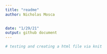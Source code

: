 ```yaml
---
title: "readme"
author: Nicholas Mosca

  
date: "1/29/21"
output: github document
---
```


```R
# testing and creating a html file via knit


```

